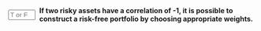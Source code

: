 ::: {.question-block}

<form onsubmit="event.preventDefault(); checkAnswerBox('module3_tf_q101','T')" style="display: flex; align-items: center; gap: 8px;">
<input type="text" id="module3_tf_q101" name="module3_tf_q101" maxlength="1" placeholder="T or F" style="width: 55px;" data-correct-answer="T" /> 
<label for="module3_tf_q101"><strong>If two risky assets have a correlation of -1, it is possible to construct a risk-free portfolio by choosing appropriate weights.</strong></label>
</form>

<div id="feedback-module3_tf_q101" class="feedback" data-status="" style="display:none;">
The sentence is TRUE. Perfect negative correlation allows investors to combine assets in such a way that total portfolio variance becomes zero, creating a risk-free portfolio.
</div>
:::
